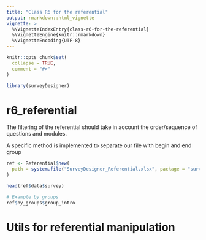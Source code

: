 ```yaml
---
title: "Class R6 for the referential"
output: rmarkdown::html_vignette
vignette: >
  %\VignetteIndexEntry{class-r6-for-the-referential}
  %\VignetteEngine{knitr::rmarkdown}
  %\VignetteEncoding{UTF-8}
---
```


```r
knitr::opts_chunk$set(
  collapse = TRUE,
  comment = "#>"
)
```

```r
library(surveyDesigner)
```

<!-- WARNING - This vignette is generated by {fusen} from /dev/flat_r6_referential.Rmd: do not edit by hand -->

# r6_referential

The filtering of the referential should take in account the order/sequence of questions and modules. 

A specific method is implemented to separate our file with begin and end group


```r
ref <- Referential$new(
  path = system.file("SurveyDesigner_Referential.xlsx", package = "surveyDesigner") 
)

head(ref$data$survey)

# Example by groups
ref$by_groups$group_intro
```

# Utils for referential manipulation

    


 
 

  
  

  


